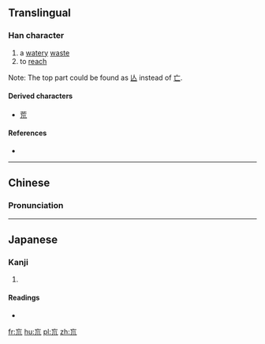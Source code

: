 {{also|㐬}}
==Translingual==

===Han character===
{{Han char|rn=47|rad=巛|as=03|sn=6|four=0021<sub>1</sub>|canj=卜女竹中山 (YVHLU)|ids=⿱[[亡]][[川]]}}

# a [[water]]y [[waste]]
# to [[reach]]

Note: The top part could be found as [[亾]] instead of [[亡]].

====Derived characters====
* [[荒]]

====References====
* {{Han ref|kx=0324.060|dkj=08679|dj=0624.110|hdz=10283.040|uh=5DDF|ud=24031|bh=C9DA|bd=51674}}

----

==Chinese==
{{zh-forms}}

===Pronunciation===
{{zh-pron
|m=huāng
|c=fong1
|mc=y
|oc=y
|ma=
|cat=n,v
}}

----

==Japanese==

===Kanji===
{{ja-kanji|grade=|rs=巛03}}

# {{defn|lang=ja|sort=巛03}}

====Readings====
* {{ja-readings|on=[[こう]] (kō)|kun=}}

[[fr:巟]]
[[hu:巟]]
[[pl:巟]]
[[zh:巟]]